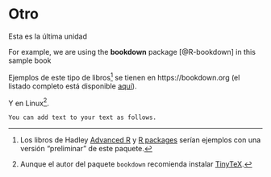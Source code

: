 # Otro

Esta es la última unidad

For example, we are using the **bookdown** package [@R-bookdown] in this sample book

Ejemplos de este tipo de libros^[Los libros de Hadley [Advanced R](http://adv-r.had.co.nz) y [R packages](http://r-pkgs.had.co.nz)
serían ejemplos con una versión "preliminar" de este paquete.] se tienen en https://bookdown.org (el listado completo está disponible [aquí](https://bookdown.org/home/archive/)).

Y en Linux^[Aunque el autor del paquete `bookdown` recomienda instalar [TinyTeX](https://yihui.name/tinytex).].

```
You can add text to your text as follows.
```
